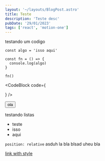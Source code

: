 ```yaml
---
layout: '~/layouts/BlogPost.astro'
title: Teste
description: 'Teste desc'
pubDate: '29/01/2023'
tags: ['react', 'motion-one']
---
```



testando um codigo

```tsx
const algo = 'isso aqui'

const fn = () => {
  console.log(algo)
}

fn()
```

<CodeBlock code={
<div />
} />

<Button>ola</Button>

testando listas

- teste
- isso
- aqui

<code>position: relative</code> asduh la bla blsad uheu bla

<a href="https://seila.com">link with style</a>
